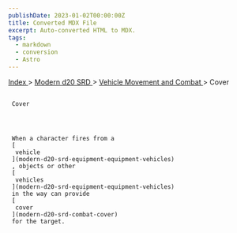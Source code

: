 ```yaml
---
publishDate: 2023-01-02T00:00:00Z
title: Converted MDX File
excerpt: Auto-converted HTML to MDX.
tags:
  - markdown
  - conversion
  - Astro
---
```







[
      Index
     ](-index)
     >
     [
      Modern d20 SRD
     ](modern-d20-srd-index)
     >
     [
      Vehicle Movement and Combat
     ](modern-d20-srd-vehicle-movement-and-combat-index)
     > Cover
    





## 
     Cover
    



     When a character fires from a
     [
      vehicle
     ](modern-d20-srd-equipment-equipment-vehicles)
     , objects or other
     [
      vehicles
     ](modern-d20-srd-equipment-equipment-vehicles)
     in the way can provide
     [
      cover
     ](modern-d20-srd-combat-cover)
     for the target.
    





